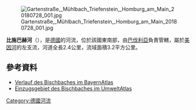 {{No footnotes|time=2020-11-13T13:20:10+00:00}}
{{Coord|49|47|41|N|9|37|11|E|display=title}}
[[Image:Gartenstraße,_Mühlbach_Triefenstein,_Homburg_am_Main_20180728_001.jpg|right]]

'''比施巴赫河'''（{{lang-de|Bischbach}}），是[[德國|德國]]的河流，位於該國東南部，由[[巴伐利亞|巴伐利亞]]負責管轄，屬於[[美因河|美因河]]的左支流，河道全長2.4公里，流域面積3.2平方公里。

==參考資料==
* [https://geoportal.bayern.de/bayernatlas/?zoom=11&Y=4329468&X=5520757&lang=de&topic=ba&bgLayer=atkis&catalogNodes=122 Verlauf des Bischbaches im BayernAtlas] {{Wayback|url=https://geoportal.bayern.de/bayernatlas/?zoom=11&Y=4329468&X=5520757&lang=de&topic=ba&bgLayer=atkis&catalogNodes=122 |date=20180626192546 }}
* [http://www.umweltatlas.bayern.de/mapapps/resources/apps/lfu_fgn_ftz/index.html?lang=de&layers=service_fgn_vt6,service_fgn_vt7&extent=4328567,4331044,5519008,5521589,31468 Einzugsgebiet des Bischbaches im UmweltAtlas]

{{Germany-geo-stub}}
[[Category:德國河流|Category:德國河流]]